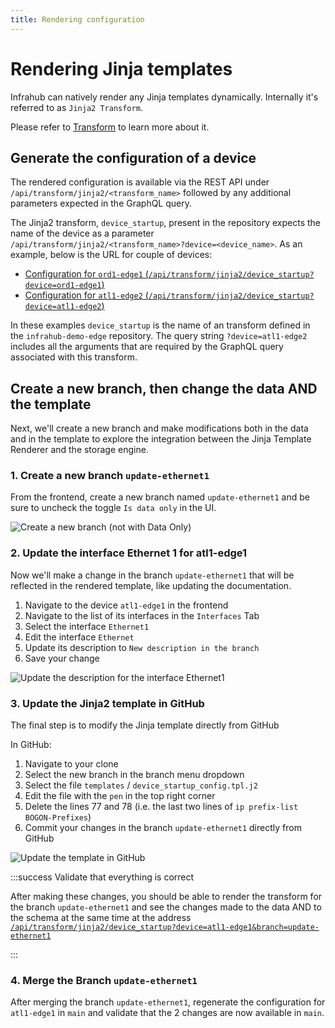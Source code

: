 ```yaml
---
title: Rendering configuration
---
```


# Rendering Jinja templates

Infrahub can natively render any Jinja templates dynamically. Internally it's referred to as `Jinja2 Transform`.

Please refer to [Transform](/topics/transformation) to learn more about it.

## Generate the configuration of a device

The rendered configuration is available via the REST API under `/api/transform/jinja2/<transform_name>` followed by any additional parameters expected in the GraphQL query.

The Jinja2 transform, `device_startup`, present in the repository expects the name of the device as a parameter `/api/transform/jinja2/<transform_name>?device=<device_name>`. As an example, below is the URL for couple of devices:

- [Configuration for `ord1-edge1` (`/api/transform/jinja2/device_startup?device=ord1-edge1`)](http://localhost:8000/api/transform/jinja2/device_startup?device=ord1-edge1)
- [Configuration for `atl1-edge2` (`/api/transform/jinja2/device_startup?device=atl1-edge2`)](http://localhost:8000/api/transform/jinja2/device_startup?device=atl1-edge2)

In these examples `device_startup` is the name of an transform defined in the `infrahub-demo-edge` repository. The query string `?device=atl1-edge2` includes all the arguments that are required by the GraphQL query associated with this transform.

## Create a new branch, then change the data AND the template

Next, we'll create a new branch and make modifications both in the data and in the template to explore the integration between the Jinja Template Renderer and the storage engine.

### 1. Create a new branch `update-ethernet1`

From the frontend, create a new branch named `update-ethernet1` and be sure to uncheck the toggle `Is data only` in the UI.

![Create a new branch (not with Data Only)](../../media/tutorial_6_branch_creation.png)

### 2. Update the interface Ethernet 1 for atl1-edge1

Now we'll make a change in the branch `update-ethernet1` that will be reflected in the rendered template, like updating the documentation.

1. Navigate to the device `atl1-edge1` in the frontend
2. Navigate to the list of its interfaces in the `Interfaces` Tab
3. Select the interface `Ethernet1`
4. Edit the interface `Ethernet`
5. Update its description to `New description in the branch`
6. Save your change

![Update the description for the interface Ethernet1](../../media/tutorial_6_interface_update.png)

### 3. Update the Jinja2 template in GitHub

The final step is to modify the Jinja template directly from GitHub

In GitHub:

1. Navigate to your clone
2. Select the new branch in the branch menu dropdown
3. Select the file `templates` / `device_startup_config.tpl.j2`
4. Edit the file with the `pen` in the top right corner
5. Delete the lines 77 and 78 (i.e. the last two lines of `ip prefix-list BOGON-Prefixes`)
6. Commit your changes in the branch `update-ethernet1` directly from GitHub

![Update the template in GitHub](../../media/tutorial_rfile_update_jinja.gif)

:::success Validate that everything is correct

After making these changes, you should be able to render the transform for the branch `update-ethernet1` and see the changes made to the data AND to the schema at the same time at the address [`/api/transform/jinja2/device_startup?device=atl1-edge1&branch=update-ethernet1`](http://localhost:8000/api/transform/jinja2/device_startup?device=atl1-edge1&branch=update-ethernet1)

:::

### 4. Merge the Branch `update-ethernet1`

After merging the branch `update-ethernet1`, regenerate the configuration for `atl1-edge1` in `main` and validate that the 2 changes are now available in `main`.
